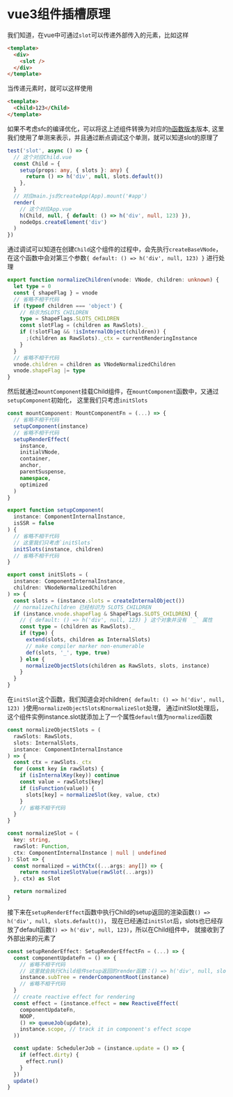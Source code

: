 # vue3组件插槽原理

我们知道，在vue中可通过`slot`可以传递外部传入的元素，比如这样

```html filename="Child.vue"
<template>
  <div>
    <slot />
  </div>
</template>
```

当传递元素时，就可以这样使用

```html filename="App.vue"
<template>
  <Child>123</Child>
</template>
```

如果不考虑sfc的编译优化，可以将这上述组件转换为对应的[h函数版本](https://vuejs.org/guide/extras/render-function.html#passing-slots)版本,
这里我们使用了单测来表示，并且通过断点调试这个单测，就可以知道slot的原理了

```ts
test('slot', async () => {
  // 这个对应Child.vue
  const Child = {
    setup(props: any, { slots }: any) {
      return () => h('div', null, slots.default())
    },
  }
  // 对应main.js的createApp(App).mount('#app')
  render(
    // 这个对应App.vue
    h(Child, null, { default: () => h('div', null, 123) }),
    nodeOps.createElement('div')
  )
})
```

通过调试可以知道在创建`Child`这个组件的过程中，会先执行`createBaseVNode`，在这个函数中会对第三个参数`{ default: () => h('div', null, 123) }`
进行处理

```ts
export function normalizeChildren(vnode: VNode, children: unknown) {
  let type = 0
  const { shapeFlag } = vnode
  // 省略不相干代码
  if (typeof children === 'object') {
    // 标示为SLOTS_CHILDREN
    type = ShapeFlags.SLOTS_CHILDREN
    const slotFlag = (children as RawSlots)._
    if (!slotFlag && !isInternalObject(children)) {
      ;(children as RawSlots)._ctx = currentRenderingInstance
    }
  }
  // 省略不相干代码
  vnode.children = children as VNodeNormalizedChildren
  vnode.shapeFlag |= type
}
```

然后就通过`mountComponent`挂载Child组件，在`mountComponent`函数中，又通过`setupComponent`初始化，
这里我们只考虑`initSlots`

```ts
const mountComponent: MountComponentFn = (...) => {
  // 省略不相干代码
  setupComponent(instance)
  // 省略不相干代码
  setupRenderEffect(
    instance,
    initialVNode,
    container,
    anchor,
    parentSuspense,
    namespace,
    optimized
  )
}

export function setupComponent(
  instance: ComponentInternalInstance,
  isSSR = false
) {
  // 省略不相干代码
  // 这里我们只考虑`initSlots`
  initSlots(instance, children)
  // 省略不相干代码
}

export const initSlots = (
  instance: ComponentInternalInstance,
  children: VNodeNormalizedChildren
) => {
  const slots = (instance.slots = createInternalObject())
  // normalizeChildren 已经标识为 SLOTS_CHILDREN
  if (instance.vnode.shapeFlag & ShapeFlags.SLOTS_CHILDREN) {
    // { default: () => h('div', null, 123) } 这个对象并没有 `_` 属性
    const type = (children as RawSlots)._
    if (type) {
      extend(slots, children as InternalSlots)
      // make compiler marker non-enumerable
      def(slots, '_', type, true)
    } else {
      normalizeObjectSlots(children as RawSlots, slots, instance)
    }
  }
}
```

在`initSlot`这个函数，我们知道会对children`{ default: () => h('div', null, 123) }`使用`normalizeObjectSlots和normalizeSlot`处理，
通过initSlot处理后，这个组件实例instance.slot就添加上了一个属性`default`值为`normalized`函数

```ts
const normalizeObjectSlots = (
  rawSlots: RawSlots,
  slots: InternalSlots,
  instance: ComponentInternalInstance
) => {
  const ctx = rawSlots._ctx
  for (const key in rawSlots) {
    if (isInternalKey(key)) continue
    const value = rawSlots[key]
    if (isFunction(value)) {
      slots[key] = normalizeSlot(key, value, ctx)
    }
    // 省略不相干代码
  }
}

const normalizeSlot = (
  key: string,
  rawSlot: Function,
  ctx: ComponentInternalInstance | null | undefined
): Slot => {
  const normalized = withCtx((...args: any[]) => {
    return normalizeSlotValue(rawSlot(...args))
  }, ctx) as Slot

  return normalized
}
```

接下来在`setupRenderEffect`函数中执行Child的setup返回的渲染函数`() => h('div', null, slots.default())`，
现在已经通过`initSlot`后，slots也已经存放了default函数`() => h('div', null, 123)`，所以在Child组件中，
就接收到了外部出来的元素了

```ts
const setupRenderEffect: SetupRenderEffectFn = (...) => {
  const componentUpdateFn = () => {
    // 省略不相干代码
    // 这里就会执行Child组件setup返回的render函数：() => h('div', null, slots.default())
    instance.subTree = renderComponentRoot(instance)
    // 省略不相干代码
  }
  // create reactive effect for rendering
  const effect = (instance.effect = new ReactiveEffect(
    componentUpdateFn,
    NOOP,
    () => queueJob(update),
    instance.scope, // track it in component's effect scope
  ))

  const update: SchedulerJob = (instance.update = () => {
    if (effect.dirty) {
      effect.run()
    }
  })
  update()
}
```
